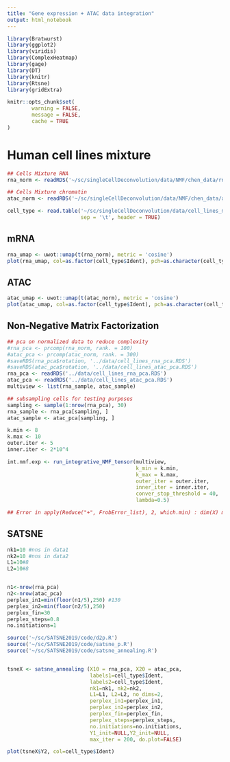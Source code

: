 ```yaml
---
title: "Gene expression + ATAC data integration"
output: html_notebook
---
```


```r
library(Bratwurst)
library(ggplot2)
library(viridis)
library(ComplexHeatmap)
library(gage)
library(DT)
library(knitr)
library(Rtsne)
library(gridExtra)

knitr::opts_chunk$set(
        warning = FALSE,
        message = FALSE,
        cache = TRUE
)
```

# Human cell lines mixture


```r
## Cells Mixture RNA
rna_norm <- readRDS('~/sc/singleCellDeconvolution/data/NMF/chen_data/rna_norm.RDS')

## Cells Mixture chromatin
atac_norm <- readRDS('~/sc/singleCellDeconvolution/data/NMF/chen_data/atac_norm.RDS') 

cell_type <- read.table('~/sc/singleCellDeconvolution/data/cell_lines_metadata.tsv',
                        sep = '\t', header = TRUE)
```


## mRNA

```r
rna_umap <- uwot::umap(t(rna_norm), metric = 'cosine')
plot(rna_umap, col=as.factor(cell_type$Ident), pch=as.character(cell_type$Ident))
```

## ATAC 

```r
atac_umap <- uwot::umap(t(atac_norm), metric = 'cosine')
plot(atac_umap, col=as.factor(cell_type$Ident), pch=as.character(cell_type$Ident))
```

## Non-Negative Matrix Factorization

```r
## pca on normalized data to reduce complexity
#rna_pca <- prcomp(rna_norm, rank. = 100)
#atac_pca <- prcomp(atac_norm, rank. = 300)
#saveRDS(rna_pca$rotation, '../data/cell_lines_rna_pca.RDS')
#saveRDS(atac_pca$rotation, '../data/cell_lines_atac_pca.RDS')
rna_pca <- readRDS('../data/cell_lines_rna_pca.RDS')
atac_pca <- readRDS('../data/cell_lines_atac_pca.RDS')
multiview <- list(rna_sample, atac_sample)

## subsampling cells for testing purposes
sampling <- sample(1:nrow(rna_pca), 30)
rna_sample <- rna_pca[sampling, ]
atac_sample <- atac_pca[sampling, ]
```

```r
k.min <- 8
k.max <- 10
outer.iter <- 5
inner.iter <- 2*10^4

int.nmf.exp <- run_integrative_NMF_tensor(multiview, 
                                          k_min = k.min, 
                                          k_max = k.max, 
                                          outer_iter = outer.iter, 
                                          inner_iter = inner.iter, 
                                          conver_stop_threshold = 40, 
                                          lambda=0.5)

## Error in apply(Reduce("+", FrobError_list), 2, which.min) : dim(X) must have a positive length
```


## SATSNE

```r
nk1=10 #nns in data1
nk2=10 #nns in data2
L1=10#8
L2=10#8


n1<-nrow(rna_pca)
n2<-nrow(atac_pca)
perplex_in1=min(floor(n1/5),250) #130
perplex_in2=min(floor(n2/5),250)
perplex_fin=30
perplex_steps=0.8
no.initiations=1

source('~/sc/SATSNE2019/code/d2p.R')
source('~/sc/SATSNE2019/code/satsne_p.R')
source('~/sc/SATSNE2019/code/satsne_annealing.R')


tsneX <- satsne_annealing (X10 = rna_pca, X20 = atac_pca,
                           labels1=cell_type$Ident, 
                           labels2=cell_type$Ident,
                           nk1=nk1, nk2=nk2, 
                           L1=L1, L2=L2, no_dims=2,
                           perplex_in1=perplex_in1,
                           perplex_in2=perplex_in2, 
                           perplex_fin=perplex_fin, 
                           perplex_steps=perplex_steps,
                           no.initiations=no.initiations, 
                           Y1_init=NULL,Y2_init=NULL, 
                           max_iter = 200, do.plot=FALSE)
```

```r
plot(tsneX$Y2, col=cell_type$Ident)
```




